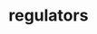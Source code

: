 # regulators


<ul className="grid grid-cols-1 md:grid-cols-2 lg:grid-cols-3 xl:grid-cols-4 gap-4 -ml-6">
<ReferenceCard
        title="Cftc"
        description="cot, cot_search"
        url="/platform/reference/regulators/cftc"
    />
<ReferenceCard
        title="Sec"
        description="cik_map, filings, institutions_search, rss_litigation, schema_files, sic_search, symbol_map"
        url="/platform/reference/regulators/sec"
    />
</ul>
